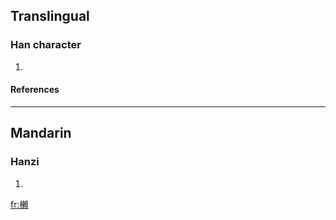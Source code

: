 ==Translingual==
===Han character===
{{Han char|rn=75|rad=木|as=16|sn=20|four=|canj=木木中金 (DDLC)}}
# {{defn|Han|sort=木16}}
====References====
{{Han ref|kx=0562.040|dkj=15873|hdz=21316.070|uh=6AF4|ud=27380}}

----
==Mandarin==
===Hanzi===
{{cmn-hanzi|pin=[[lài]] ([[lai4]])|wg=lai<sup>4</sup>}}
# {{defn|Mandarin}}

[[fr:櫴]]
